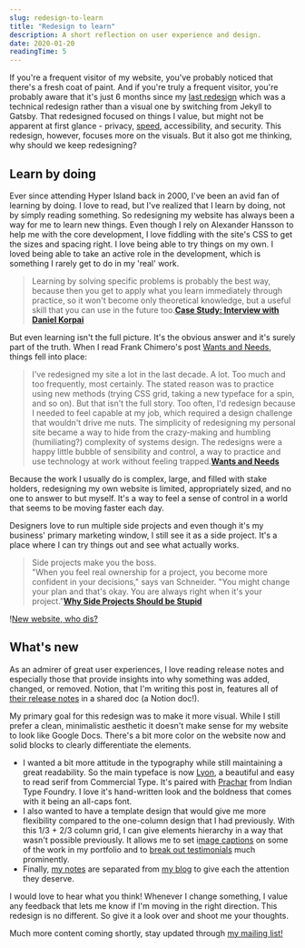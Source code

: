 ```yaml
---
slug: redesign-to-learn
title: "Redesign to learn"
description: A short reflection on user experience and design.
date: 2020-01-20
readingTime: 5
---
```


If you're a frequent visitor of my website, you've probably noticed that there's a fresh coat of paint. And if you're truly a frequent visitor, you're probably aware that it's just 6 months since my <a href="newdesign/">last redesign</a> which was a technical redesign rather than a visual one by switching from Jekyll to Gatsby. That redesigned focused on things I value, but might not be apparent at first glance - privacy, <a href="/waiting/">speed</a>, accessibility, and security. This redesign, however, focuses more on the visuals. But it also got me thinking, why should we keep redesigning?

## Learn by doing

Ever since attending Hyper Island back in 2000, I've been an avid fan of learning by doing. I love to read, but I've realized that I learn by doing, not by simply reading something. So redesigning my website has always been a way for me to learn new things. Even though I rely on Alexander Hansson to help me with the core development, I love fiddling with the site's CSS to get the sizes and spacing right. I love being able to try things on my own. I loved being able to take an active role in the development, which is something I rarely get to do in my 'real' work.

> Learning by solving specific problems is probably the best way, because then you get to apply what you learn immediately through practice, so it won't become only theoretical knowledge, but a useful skill that you can use in the future too.**<a href="https://www.casestudy.club/interviews/daniel-korpai">Case Study: Interview with Daniel Korpai</a>**

But even learning isn't the full picture. It's the obvious answer and it's surely part of the truth. When I read Frank Chimero's post <a href="https://frankchimero.com/blog/2020/wants-and-needs/">Wants and Needs</a>, things fell into place:

> I've redesigned my site a lot in the last decade. A lot. Too much and too frequently, most certainly. The stated reason was to practice using new methods (trying CSS grid, taking a new typeface for a spin, and so on). But that isn't the full story. Too often, I'd redesign because I needed to feel capable at my job, which required a design challenge that wouldn't drive me nuts. The simplicity of redesigning my personal site became a way to hide from the crazy-making and humbling (humiliating?) complexity of systems design. The redesigns were a happy little bubble of sensibility and control, a way to practice and use technology at work without feeling trapped.**<a href="https://frankchimero.com/blog/2020/wants-and-needs/">Wants and Needs</a>**

Because the work I usually do is complex, large, and filled with stake holders, redesigning my own website is limited, appropriately sized, and no one to answer to but myself. It's a way to feel a sense of control in a world that seems to be moving faster each day.

Designers love to run multiple side projects and even though it's my business' primary marketing window, I still see it as a side project. It's a place where I can try things out and see what actually works.

> Side projects make you the boss.<br />
> "When you feel real ownership for a project, you become more confident in your decisions," says van Schneider. "You might change your plan and that's okay. You are always right when it's your project."**<a href="https://vanschneider.com/why-side-projects-should-be-stupid">Why Side Projects Should be Stupid</a>**

!<a href="/images/articles/newwebsite.png">New website, who dis?</a>

## What's new

As an admirer of great user experiences, I love reading release notes and especially those that provide insights into why something was added, changed, or removed. Notion, that I'm writing this post in, features all of <a href="https://www.notion.so/What-s-New-157765353f2c4705bd45474e5ba8b46c">their release notes</a> in a shared doc (a Notion doc!).

My primary goal for this redesign was to make it more visual. While I still prefer a clean, minimalistic aesthetic it doesn't make sense for my website to look like Google Docs. There's a bit more color on the website now and solid blocks to clearly differentiate the elements.

- I wanted a bit more attitude in the typography while still maintaining a great readability. So the main typeface is now <a href="https://commercialtype.com/catalog/lyon_text">Lyon</a>, a beautiful and easy to read serif from Commercial Type. It's paired with <a href="https://www.indiantypefoundry.com/fonts/prachar">Prachar</a> from Indian Type Foundry. I love it's hand-written look and the boldness that comes with it being an all-caps font.
- I also wanted to have a template design that would give me more flexibility compared to the one-column design that I had previously. With this 1/3 + 2/3 column grid, I can give elements hierarchy in a way that wasn't possible previously. It allows me to set i<a href="/case/eon">mage captions</a> on some of the work in my portfolio and to <a href="/work-with-me">break out testimonials</a> much prominently.
- Finally, <a href="/notes">my notes</a> are separated from <a href="/blog">my blog</a> to give each the attention they deserve.

I would love to hear what you think! Whenever I change something, I value any feedback that lets me know if I'm moving in the right direction. This redesign is no different. So give it a look over and shoot me your thoughts.

Much more content coming shortly, stay updated through <a href="/newsletter">my mailing list!</a>